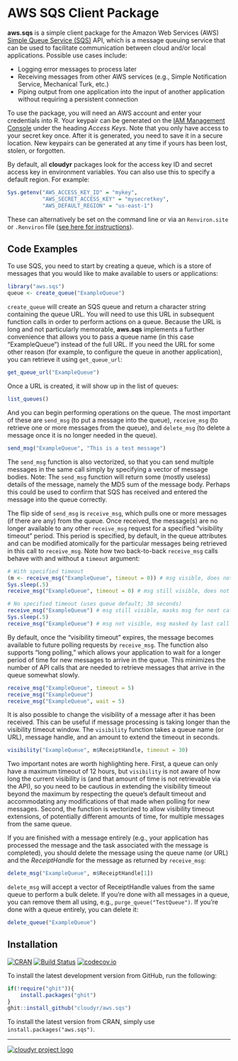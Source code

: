 # AWS SQS Client Package #

**aws.sqs** is a simple client package for the Amazon Web Services (AWS) [Simple Queue Service (SQS)](http://aws.amazon.com/sqs/) API, which is a message queuing service that can be used to facilitate communication between cloud and/or local applications. Possible use cases include:

 - Logging error messages to process later
 - Receiving messages from other AWS services (e.g., Simple Notification Service, Mechanical Turk, etc.)
 - Piping output from one application into the input of another application without requiring a persistent connection

To use the package, you will need an AWS account and enter your credentials into R. Your keypair can be generated on the [IAM Management Console](https://console.aws.amazon.com/iam/home?#security_credential) under the heading *Access Keys*. Note that you only have access to your secret key once. After it is generated, you need to save it in a secure location. New keypairs can be generated at any time if yours has been lost, stolen, or forgotten. 

By default, all **cloudyr** packages look for the access key ID and secret access key in environment variables. You can also use this to specify a default region. For example:

```R
Sys.getenv("AWS_ACCESS_KEY_ID" = "mykey",
           "AWS_SECRET_ACCESS_KEY" = "mysecretkey",
           "AWS_DEFAULT_REGION" = "us-east-1")
```

These can alternatively be set on the command line or via an `Renviron.site` or `.Renviron` file ([see here for instructions](http://cran.r-project.org/web/packages/httr/vignettes/api-packages.html)).


## Code Examples ##

To use SQS, you need to start by creating a queue, which is a store of messages that you would like to make available to users or applications:

```r
library("aws.sqs")
queue <- create_queue("ExampleQueue")
```

`create_queue` will create an SQS queue and return a character string containing the queue URL. You will need to use this URL in subsequent function calls in order to perform actions on a queue. Because the URL is long and not particularly memorable, **aws.sqs** implements a further convenience that allows you to pass a queue name (in this case "ExampleQueue") instead of the full URL. If you need the URL for some other reason (for example, to configure the queue in another application), you can retrieve it using `get_queue_url`:

```r
get_queue_url("ExampleQueue")
```

Once a URL is created, it will show up in the list of queues:

```r
list_queues()
```

And you can begin performing operations on the queue. The most important of these are `send_msg` (to put a message into the queue), `receive_msg` (to retrieve one or more messages from the queue), and `delete_msg` (to delete a message once it is no longer needed in the queue).

```r
send_msg("ExampleQueue", "This is a test message")
```

The `send_msg` function is also vectorized, so that you can send multiple messages in the same call simply by specifying a vector of message bodies. Note: The `send_msg` function will return some (mostly useless) details of the message, namely the MD5 sum of the message body. Perhaps this could be used to confirm that SQS has received and entered the message into the queue correctly.

The flip side of `send_msg` is `receive_msg`, which pulls one or more messages (if there are any) from the queue. Once received, the message(s) are no longer available to any other `receive_msg` request for a specified "visibility timeout" period. This period is specified, by default, in the queue attributes and can be modified atomically for the particular messages being retrieved in this call to `receive_msg`. Note how two back-to-back `receive_msg` calls behave with and without a `timeout` argument:

```r
# With specified timeout
(m <- receive_msg("ExampleQueue", timeout = 0)) # msg visible, does not mask msg for next call
Sys.sleep(.5)
receive_msg("ExampleQueue", timeout = 0) # msg still visible, does not mask msg for next call

# No specified timeout (uses queue default; 30 seconds)
receive_msg("ExampleQueue") # msg still visible, masks msg for next call
Sys.sleep(.5)
receive_msg("ExampleQueue") # msg not visible, msg masked by last call
```

By default, once the "visibility timeout" expires, the message becomes available to future polling requests by `receive_msg`. The function also supports "long polling," which allows your application to wait for a longer period of time for new messages to arrive in the queue. This minimizes the number of API calls that are needed to retrieve messages that arrive in the queue somewhat slowly.

```r
receive_msg("ExampleQueue", timeout = 5)
receive_msg("ExampleQueue")
receive_msg("ExampleQueue", wait = 5)
```

It is also possible to change the visibility of a message after it has been received. This can be useful if message processing is taking longer than the visibility timeout window. The `visibility` function takes a queue name (or URL), message handle, and an amount to extend the timeout in seconds.

```r
visibility("ExampleQueue", m$ReceiptHandle, timeout = 30)
```

Two important notes are worth highlighting here. First, a queue can only have a maximum timeout of 12 hours, but `visibility` is not aware of how long the current visibility is (and that amount of time is not retrievable via the API), so you need to be cautious in extending the visibility timeout beyond the maximum by respecting the queue's default timeout and accommodating any modifications of that made when polling for new messages. Second, the function is vectorized to allow visibility timeout extensions, of potentially different amounts of time, for multiple messages from the same queue.

If you are finished with a message entirely (e.g., your application has processed the message and the task associated with the message is completed), you should delete the message using the queue name (or URL) and the *ReceiptHandle* for the message as returned by `receive_msg`:

```r
delete_msg("ExampleQueue", m$ReceiptHandle[1])
```

`delete_msg` will accept a vector of ReceiptHandle values from the same queue to perform a bulk delete. If you're done with all messages in a queue, you can remove them all using, e.g., `purge_queue("TestQueue")`. If you're done with a queue entirely, you can delete it:

```r
delete_queue("ExampleQueue")
```

## Installation ##

[![CRAN](http://www.r-pkg.org/badges/version/aws.sqs)](http://cran.r-project.org/package=aws.sqs)
[![Build Status](https://travis-ci.org/cloudyr/aws.sqs.png?branch=master)](https://travis-ci.org/cloudyr/aws.sqs)
[![codecov.io](http://codecov.io/github/cloudyr/aws.sqs/coverage.svg?branch=master)](http://codecov.io/github/cloudyr/aws.sqs?branch=master)

To install the latest development version from GitHub, run the following:

```R
if(!require("ghit")){
    install.packages("ghit")
}
ghit::install_github("cloudyr/aws.sqs")
```

To install the latest version from CRAN, simply use `install.packages("aws.sqs")`.


---
[![cloudyr project logo](http://i.imgur.com/JHS98Y7.png)](https://github.com/cloudyr)
